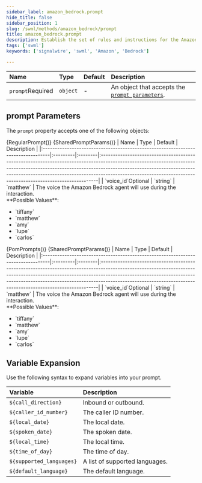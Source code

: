 ```yaml
---
sidebar_label: amazon_bedrock.prompt
hide_title: false
sidebar_position: 1
slug: /swml/methods/amazon_bedrock/prompt
title: amazon_bedrock.prompt
description: Establish the set of rules and instructions for the Amazon Bedrock agent through a prompt.
tags: ['swml']
keywords: ['signalwire', 'swml', 'Amazon', 'Bedrock']

---
```






[contexts]: /swml/methods/amazon_bedrock/prompt/contexts
[pom]: /swml/methods/amazon_bedrock/prompt/pom
[prompt-parameters]: #prompt-parameters



| Name                                                   | Type     | Default | Description                                                           |
|:-------------------------------------------------------|:---------|:--------|:----------------------------------------------------------------------|
| `prompt`<span className="required-arg">Required</span> | `object` | -       | An object that accepts the [`prompt parameters`][prompt-parameters]. |


## **prompt Parameters**

The `prompt` property accepts one of the following objects:

<Tabs>
    <TabItem value="regular-prompt" label="Regular Prompt">
        <Tables>
            {RegularPrompt()}
            {SharedPromptParams()}
            | Name                                                                             | Type     | Default | Description                                                                                                                                                                                                                                                                                                            |
            |:---------------------------------------------------------------------------------|:---------|:--------|:-----------------------------------------------------------------------------------------------------------------------------------------------------------------------------------------------------------------------------------------------------------------------------------------------------------------------|
            | `voice_id`<span className="optional-arg">Optional</span> | `string` | `matthew` | The voice the Amazon Bedrock agent will use during the interaction.<br />**Possible Values**: <ul><li>`tiffany`</li><li>`matthew`</li><li>`amy`</li><li>`lupe`</li><li>`carlos`</li></ul>
        </Tables>
    </TabItem>
    <TabItem value="pom-prompts" label="POM Prompts">
        <Tables>
            {PomPrompts()}
            {SharedPromptParams()}
            | Name                                                                             | Type     | Default | Description                                                                                                                                                                                                                                                                                                            |
            |:---------------------------------------------------------------------------------|:---------|:--------|:-----------------------------------------------------------------------------------------------------------------------------------------------------------------------------------------------------------------------------------------------------------------------------------------------------------------------|
            | `voice_id`<span className="optional-arg">Optional</span> | `string` | `matthew` | The voice the Amazon Bedrock agent will use during the interaction.<br />**Possible Values**: <ul><li>`tiffany`</li><li>`matthew`</li><li>`amy`</li><li>`lupe`</li><li>`carlos`</li></ul>
        </Tables>
    </TabItem>
</Tabs>

## **Variable Expansion**

Use the following syntax to expand variables into your prompt.

| Variable                 | Description                    |
|:-------------------------|:-------------------------------|
| `${call_direction}`      | Inbound or outbound.           |
| `${caller_id_number}`    | The caller ID number.          |
| `${local_date}`          | The local date.                |
| `${spoken_date}`         | The spoken date.               |
| `${local_time}`          | The local time.                |
| `${time_of_day}`         | The time of day.               |
| `${supported_languages}` | A list of supported languages. |
| `${default_language}`    | The default language.          |
